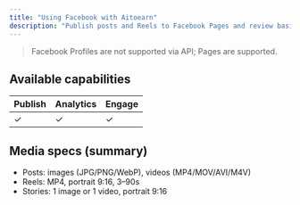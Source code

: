 ```yaml
---
title: "Using Facebook with Aitoearn"
description: "Publish posts and Reels to Facebook Pages and review basic analytics in Aitoearn."
---
```


<UpdatedAt />


> Facebook Profiles are not supported via API; Pages are supported.

## Available capabilities

| Publish | Analytics | Engage |
| --- | --- | --- |
| ✓ | ✓ | ✓ |

## Media specs (summary)

- Posts: images (JPG/PNG/WebP), videos (MP4/MOV/AVI/M4V)
- Reels: MP4, portrait 9:16, 3–90s
- Stories: 1 image or 1 video, portrait 9:16